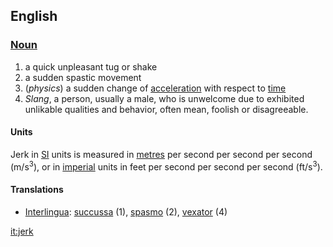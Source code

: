 ==English==
===[[Noun]]===
# a quick unpleasant tug or shake
# a sudden spastic movement
#(''physics'') a sudden change of [[acceleration]] with respect to [[time]]
# ''Slang'', a person, usually a male, who is unwelcome due to exhibited unlikable qualities and behavior, often mean, foolish or disagreeable.

====Units====
Jerk in [[SI]] units is measured in [[metre]]s per second per second per second (m/s<sup>3</sup>), or in [[imperial]] units in feet per second per second per second (ft/s<sup>3</sup>).

====Translations====
*[[Interlingua]]: [[succussa]] (1), [[spasmo]] (2), [[vexator]] (4)

[[it:jerk]]